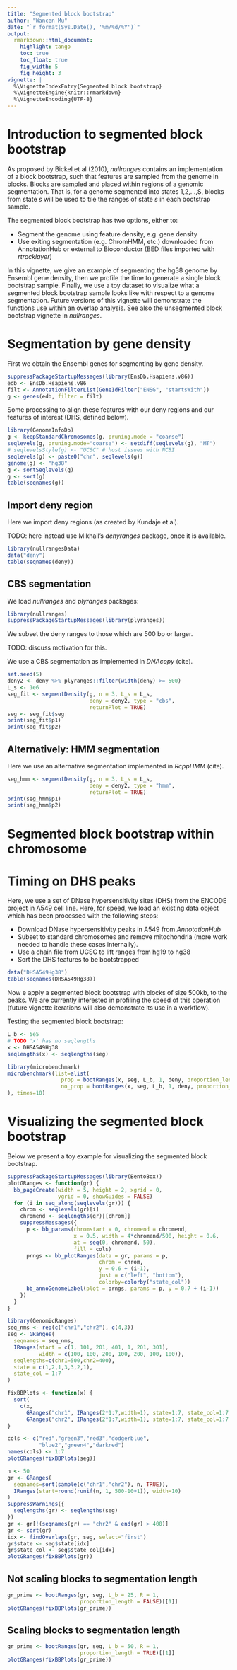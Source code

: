 ```yaml
---
title: "Segmented block bootstrap"
author: "Wancen Mu"
date: "`r format(Sys.Date(), '%m/%d/%Y')`"
output:
  rmarkdown::html_document:
    highlight: tango
    toc: true
    toc_float: true	
    fig_width: 5
    fig_height: 3
vignette: |
  %\VignetteIndexEntry{Segmented block bootstrap}
  %\VignetteEngine{knitr::rmarkdown}
  %\VignetteEncoding{UTF-8}
---
```


# Introduction to segmented block bootstrap

As proposed by Bickel et al (2010), *nullranges* contains an
implementation of a block bootstrap, such that features are sampled
from the genome in blocks. Blocks are sampled and placed within
regions of a genomic segmentation. That is, for a genome segmented
into states 1,2,...,S, blocks from state $s$ will be used to tile the
ranges of state $s$ in each bootstrap sample.

The segmented block bootstrap has two options, either to:

* Segment the genome using feature density, e.g. gene density
* Use exiting segmentation (e.g. ChromHMM, etc.) downloaded from
  AnnotationHub or external to Bioconductor (BED files imported with
  *rtracklayer*)

In this vignette, we give an example of segmenting the hg38 genome by
Ensembl gene density, then we profile the time to generate a single
block bootstrap sample. Finally, we use a toy dataset to visualize
what a segmented block bootstrap sample looks like with respect to a
genome segmentation. Future versions of this vignette will demonstrate
the functions use within an overlap analysis. See also the unsegmented
block bootstrap vignette in *nullranges*.

# Segmentation by gene density

First we obtain the Ensembl genes for segmenting by gene density.

```r
suppressPackageStartupMessages(library(EnsDb.Hsapiens.v86))
edb <- EnsDb.Hsapiens.v86
filt <- AnnotationFilterList(GeneIdFilter("ENSG", "startsWith"))
g <- genes(edb, filter = filt)
```

Some processing to align these features with our deny regions and our
features of interest (DHS, defined below).

```r
library(GenomeInfoDb)
g <- keepStandardChromosomes(g, pruning.mode = "coarse")
seqlevels(g, pruning.mode="coarse") <- setdiff(seqlevels(g), "MT")
# seqlevelsStyle(g) <- "UCSC" # host issues with NCBI
seqlevels(g) <- paste0("chr", seqlevels(g))
genome(g) <- "hg38"
g <- sortSeqlevels(g)
g <- sort(g)
table(seqnames(g))
```

## Import deny region

Here we import deny regions (as created by Kundaje et al). 

TODO: here instead use Mikhail's *denyranges* package, once it is available.

```r
library(nullrangesData)
data("deny")
table(seqnames(deny))
```

## CBS segmentation

We load *nullranges* and *plyranges* packages:

```r
library(nullranges)
suppressPackageStartupMessages(library(plyranges))
```

We subset the deny ranges to those which are 500 bp or larger. 

TODO: discuss motivation for this.

We use a CBS segmentation as implemented in *DNAcopy* (cite).

```r
set.seed(5)
deny2 <- deny %>% plyranges::filter(width(deny) >= 500)
L_s <- 1e6
seg_fit <- segmentDensity(g, n = 3, L_s = L_s,
                          deny = deny2, type = "cbs",
                          returnPlot = TRUE)
seg <- seg_fit$seg
print(seg_fit$p1)
print(seg_fit$p2)
```

## Alternatively: HMM segmentation

Here we use an alternative segmentation implemented in *RcppHMM* (cite).

```r
seg_hmm <- segmentDensity(g, n = 3, L_s = L_s,
                          deny = deny2, type = "hmm",
                          returnPlot = TRUE)
print(seg_hmm$p1)
print(seg_hmm$p2)
```

# Segmented block bootstrap within chromosome

# Timing on DHS peaks

Here, we use a set of DNase hypersensitivity sites (DHS) from the
ENCODE project in A549 cell line. Here, for speed, we load an existing
data object which has been processed with the following steps:

* Download DNase hypersensitivity peaks in A549 from *AnnotationHub* 
* Subset to standard chromosomes and remove mitochondria (more work
needed to handle these cases internally).
* Use a chain file from UCSC to lift ranges from hg19 to hg38
* Sort the DHS features to be bootstrapped

```r
data("DHSA549Hg38")
table(seqnames(DHSA549Hg38))
```

Now e apply a segmented block bootstrap with blocks of size 500kb,
to the peaks. We are currently interested in profiling the speed of
this operation (future vignette iterations will also demonstrate its
use in a workflow).

Testing the segmented block bootstrap:

```r
L_b <- 5e5
# TODO 'x' has no seqlengths
x <- DHSA549Hg38
seqlengths(x) <- seqlengths(seg)
```

```r
library(microbenchmark)
microbenchmark(list=alist(
                 prop = bootRanges(x, seg, L_b, 1, deny, proportion_length = TRUE),
                 no_prop = bootRanges(x, seg, L_b, 1, deny, proportion_length = FALSE)
), times=10)
```

# Visualizing the segmented block bootstrap

Below we present a toy example for visualizing the segmented block
bootstrap.

```r
suppressPackageStartupMessages(library(BentoBox))
plotGRanges <- function(gr) {
  bb_pageCreate(width = 5, height = 2, xgrid = 0,
                ygrid = 0, showGuides = FALSE)
  for (i in seq_along(seqlevels(gr))) {
    chrom <- seqlevels(gr)[i]
    chromend <- seqlengths(gr)[[chrom]]
    suppressMessages({
      p <- bb_params(chromstart = 0, chromend = chromend,
                     x = 0.5, width = 4*chromend/500, height = 0.6,
                     at = seq(0, chromend, 50),
                     fill = cols)
      prngs <- bb_plotRanges(data = gr, params = p,
                             chrom = chrom,
                             y = 0.6 + (i-1),
                             just = c("left", "bottom"),
                             colorby=colorby("state_col"))
      bb_annoGenomeLabel(plot = prngs, params = p, y = 0.7 + (i-1))
    })
  }
}
```

```r
library(GenomicRanges)
seq_nms <- rep(c("chr1","chr2"), c(4,3))
seg <- GRanges(
  seqnames = seq_nms,
  IRanges(start = c(1, 101, 201, 401, 1, 201, 301),
          width = c(100, 100, 200, 100, 200, 100, 100)),
  seqlengths=c(chr1=500,chr2=400),
  state = c(1,2,1,3,3,2,1),
  state_col = 1:7
)
```

```r
fixBBPlots <- function(x) {
  sort(
    c(x,
      GRanges("chr1", IRanges(2*1:7,width=1), state=1:7, state_col=1:7, block=1:7),
      GRanges("chr2", IRanges(2*1:7,width=1), state=1:7, state_col=1:7, block=1:7)))
}
```

```r
cols <- c("red","green3","red3","dodgerblue",
          "blue2","green4","darkred")
names(cols) <- 1:7
plotGRanges(fixBBPlots(seg))
```

```r
n <- 50
gr <- GRanges(
  seqnames=sort(sample(c("chr1","chr2"), n, TRUE)),
  IRanges(start=round(runif(n, 1, 500-10+1)), width=10)
)
suppressWarnings({
  seqlengths(gr) <- seqlengths(seg)
})
gr <- gr[!(seqnames(gr) == "chr2" & end(gr) > 400)]
gr <- sort(gr)
idx <- findOverlaps(gr, seg, select="first")
gr$state <- seg$state[idx]
gr$state_col <- seg$state_col[idx]
plotGRanges(fixBBPlots(gr))
```

## Not scaling blocks to segmentation length

```r
gr_prime <- bootRanges(gr, seg, L_b = 25, R = 1, 
                       proportion_length = FALSE)[[1]]
plotGRanges(fixBBPlots(gr_prime))
```

## Scaling blocks to segmentation length

```r
gr_prime <- bootRanges(gr, seg, L_b = 50, R = 1, 
                       proportion_length = TRUE)[[1]]
plotGRanges(fixBBPlots(gr_prime))
```
